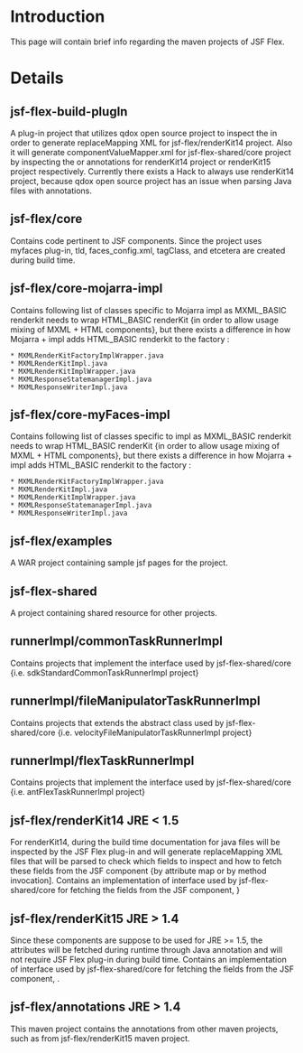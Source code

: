 = Introduction =

This page will contain brief info regarding the maven projects of JSF Flex.


= Details =


==jsf-flex-build-plugIn==
A plug-in project that utilizes qdox open source project to inspect the {{{JavaDocs}}} in order to generate replaceMapping XML for jsf-flex/renderKit14 project. Also it will generate componentValueMapper.xml for jsf-flex-shared/core project by inspecting the {{{JavaDocs}}} or annotations for renderKit14 project or renderKit15 project respectively. Currently there exists a Hack to always use renderKit14 project, because qdox open source project has an issue when parsing Java files with annotations.


==jsf-flex/core==
Contains code pertinent to JSF components. Since the project uses myfaces plug-in, tld, faces_config.xml, tagClass, and etcetera are created during build time.


==jsf-flex/core-mojarra-impl==
Contains following list of classes specific to Mojarra impl as MXML_BASIC renderkit needs to wrap HTML_BASIC renderKit {in order to allow usage mixing of MXML + HTML components}, but there exists a difference in how Mojarra + {{{MyFaces}}} impl adds HTML_BASIC renderkit to the factory :
 * MXMLRenderKitFactoryImplWrapper.java
 * MXMLRenderKitImpl.java
 * MXMLRenderKitImplWrapper.java
 * MXMLResponseStatemanagerImpl.java
 * MXMLResponseWriterImpl.java


==jsf-flex/core-myFaces-impl==
Contains following list of classes specific to {{{MyFaces}}} impl as MXML_BASIC renderkit needs to wrap HTML_BASIC renderKit {in order to allow usage mixing of MXML + HTML components}, but there exists a difference in how Mojarra + {{{MyFaces}}} impl adds HTML_BASIC renderkit to the factory :
 * MXMLRenderKitFactoryImplWrapper.java
 * MXMLRenderKitImpl.java
 * MXMLRenderKitImplWrapper.java
 * MXMLResponseStatemanagerImpl.java
 * MXMLResponseWriterImpl.java


==jsf-flex/examples==
A WAR project containing sample jsf pages for the project.

==jsf-flex-shared==
A project containing shared resource for other projects.

==runnerImpl/commonTaskRunnerImpl==
Contains projects that implement the {{{_CommonTaskRunner}}} interface used by jsf-flex-shared/core {i.e. sdkStandardCommonTaskRunnerImpl project}

==runnerImpl/fileManipulatorTaskRunnerImpl==
Contains projects that extends the {{{_FileManipulatorTaskRunner}}} abstract class used by jsf-flex-shared/core {i.e. velocityFileManipulatorTaskRunnerImpl project}

==runnerImpl/flexTaskRunnerImpl==
Contains projects that implement the {{{_FlexTaskRunner}}} interface used by jsf-flex-shared/core {i.e. antFlexTaskRunnerImpl project}

==jsf-flex/renderKit14 JRE < 1.5==
For renderKit14, during the build time documentation for java files will be inspected by the JSF Flex plug-in and will generate replaceMapping XML files that will be parsed to check which fields to inspect and how to fetch these fields from the JSF component {by attribute map or by method invocation]. Contains an implementation of {{{_AnnotationDocletParser}}} interface used by jsf-flex-shared/core for fetching the fields from the JSF component, {{{AnnotationDocletParser14Impl}}} }

==jsf-flex/renderKit15 JRE > 1.4==
Since these components are suppose to be used for JRE >= 1.5, the attributes will be fetched during runtime through Java annotation and will not require JSF Flex plug-in during build time. Contains an implementation of {{{_AnnotationDocletParser}}} interface used by jsf-flex-shared/core for fetching the fields from the JSF component, {{{AnnotationDocletParser15Impl}}}.

==jsf-flex/annotations JRE > 1.4 ==
This maven project contains the annotations from other maven projects, such as from jsf-flex/renderKit15 maven project.